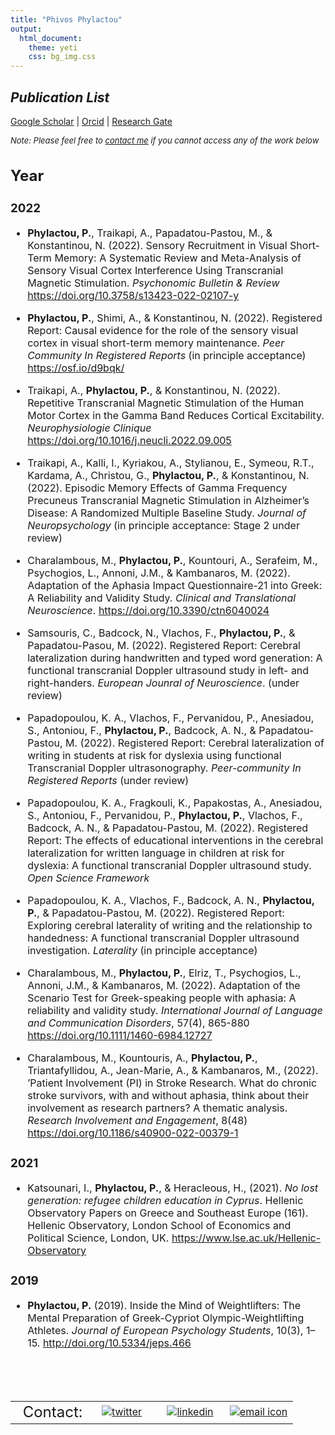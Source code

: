 ```yaml
---
title: "Phivos Phylactou"
output:
  html_document:
    theme: yeti
    css: bg_img.css
---
```

*Publication List*
---

[Google Scholar](https://scholar.google.com/citations?user=OCLv7cwAAAAJ&hl=en) | [Orcid](https://orcid.org/0000-0002-7333-8761) | [Research Gate](https://www.researchgate.net/profile/Phivos-Phylactou)

<font size="2"> *Note: Please feel free to [contact me](https://phivph.github.io/contact.html) if you cannot access any of the work below* <font size="3">

## Year {.tabset}

### 2022
- **Phylactou, P.**, Traikapi, A., Papadatou-Pastou, M., & Konstantinou, N. (2022). Sensory Recruitment in Visual Short-Term Memory: A Systematic Review and Meta-Analysis of Sensory Visual Cortex Interference Using Transcranial Magnetic Stimulation. *Psychonomic Bulletin & Review* [https://doi.org/10.3758/s13423-022-02107-y](https://doi.org/10.3758/s13423-022-02107-y)

- **Phylactou, P.**, Shimi, A., & Konstantinou, N. (2022). Registered Report: Causal evidence for the role of the sensory visual cortex in visual short-term memory maintenance. *Peer Community In Registered Reports* (in principle acceptance) [https://osf.io/d9bqk/](https://osf.io/d9bqk/) 

- Traikapi, A., **Phylactou, P.**, & Konstantinou, N. (2022). Repetitive Transcranial Magnetic Stimulation of the Human Motor Cortex in the Gamma Band Reduces Cortical Excitability. *Neurophysiologie Clinique* [https://doi.org/10.1016/j.neucli.2022.09.005](https://doi.org/10.1016/j.neucli.2022.09.005)

- Traikapi, A., Kalli, I., Kyriakou, A., Stylianou, E., Symeou, R.T., Kardama, A., Christou, G., **Phylactou, P.**, & Konstantinou, N. (2022). Episodic Memory Effects of Gamma Frequency Precuneus Transcranial Magnetic Stimulation in Alzheimer’s Disease: A Randomized Multiple Baseline Study. *Journal of Neuropsychology* (in principle acceptance: Stage 2 under review) 

- Charalambous, M., **Phylactou, P.**, Kountouri, A.,  Serafeim, M., Psychogios, L., Annoni, J.M., & Kambanaros, M. (2022). Adaptation of the Aphasia Impact Questionnaire-21 into Greek: A Reliability and Validity Study. *Clinical and Translational Neuroscience*. [https://doi.org/10.3390/ctn6040024](https://doi.org/10.3390/ctn6040024)

- Samsouris, C., Badcock, N., Vlachos, F., **Phylactou, P.**, & Papadatou-Pasou, M. (2022). Registered Report: Cerebral lateralization during handwritten and typed word generation: A functional transcranial Doppler ultrasound study in left- and right-handers. *European Jounral of Neuroscience*. (under review)

- Papadopoulou, K. A., Vlachos, F., Pervanidou, P., Anesiadou, S., Antoniou, F., **Phylactou, P.**, Badcock, A. N., & Papadatou-Pastou, M. (2022). Registered Report: Cerebral lateralization of writing in students at risk for dyslexia using functional Transcranial Doppler ultrasonography. *Peer-community In Registered Reports* (under review)

- Papadopoulou, K. A., Fragkouli, K., Papakostas, A., Anesiadou, S., Antoniou, F., Pervanidou, P., **Phylactou, P.**, Vlachos, F., Badcock, A. N., & Papadatou-Pastou, M. (2022). Registered Report: The effects of educational interventions in the cerebral lateralization for written language in children at risk for dyslexia: A functional transcranial Doppler ultrasound study. *Open Science Framework*

- Papadopoulou, K. A., Vlachos, F., Badcock, A. N., **Phylactou, P.**, & Papadatou-Pastou, M. (2022). Registered Report: Exploring cerebral laterality of writing and the relationship to handedness: A functional transcranial Doppler ultrasound investigation. *Laterality* (in principle acceptance)

- Charalambous, M., **Phylactou, P.**, Elriz, T., Psychogios, L., Annoni, J.M., & Kambanaros, M. (2022). Adaptation of the Scenario Test for Greek-speaking people with aphasia: A reliability and validity study. *International Journal of Language and Communication Disorders*, 57(4), 865-880 [https://doi.org/10.1111/1460-6984.12727](https://doi.org/10.1111/1460-6984.12727)

- Charalambous, M., Kountouris, A., **Phylactou, P.**, Triantafyllidou, A., Jean-Marie, A., & Kambanaros, M., (2022). 'Patient Involvement (PI) in Stroke Research. What do chronic stroke survivors, with and without aphasia, think about their involvement as research partners? A thematic analysis. *Research Involvement and Engagement*, 8(48) [https://doi.org/10.1186/s40900-022-00379-1](https://doi.org/10.1186/s40900-022-00379-1) 

### 2021
- Katsounari, I., **Phylactou, P.**, & Heracleous, H., (2021). *No lost generation: refugee children education in Cyprus*. Hellenic Observatory Papers on Greece and Southeast Europe (161). Hellenic Observatory, London School of Economics and Political Science, London, UK. [https://www.lse.ac.uk/Hellenic-Observatory](https://www.lse.ac.uk/Hellenic-Observatory/Assets/Documents/Publications/GreeSE-Papers/GreeSE-No161.pdf)

### 2019
- **Phylactou, P.** (2019). Inside the Mind of Weightlifters: The Mental Preparation of Greek-Cypriot Olympic-Weightlifting Athletes.  *Journal of European Psychology Students*, 10(3), 1–15. [http://doi.org/10.5334/jeps.466](http://doi.org/10.5334/jeps.466)


 <br>
---

|         |        |        |        |
|--------:|:------:|:------:|:------:| 
|<font size="5">Contact:|[![twitter](/files/twitterLogo.png)](https://twitter.com/phivph)|[![linkedin](/files/linkedInLogo.png)](https://www.linkedin.com/in/phivos-phylactou-137113176/)|[![email icon](/files/emailLogo.png)](mailto:pp.phylactou@edu.cut.ac.cy)|